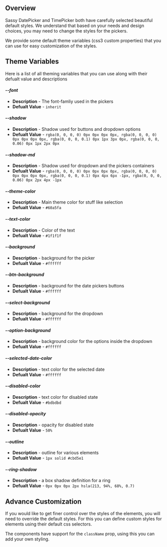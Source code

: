 ## Overview

Sassy DatePicker and TimePicker both have carefully selected beautiful default styles. We understand that based on your needs and design choices, you may need to change the styles for the pickers.

We provide some default theme variables (css3 custom properties) that you can use for easy customization of the styles.

## Theme Variables

Here is a list of all theming variables that you can use along with their defualt value and descriptions

#### _--font_

- **Description** - The font-famliy used in the pickers
- **Defualt Value** - `inherit`

#### _--shadow_

- **Description** - Shadow used for buttons and dropdown options
- **Defualt Value** - `rgba(0, 0, 0, 0) 0px 0px 0px 0px, rgba(0, 0, 0, 0) 0px 0px 0px 0px, rgba(0, 0, 0, 0.1) 0px 1px 3px 0px, rgba(0, 0, 0, 0.06) 0px 1px 2px 0px`

#### _--shadow-md_

- **Description** - Shadow used for dropdown and the pickers containers
- **Defualt Value** - `rgba(0, 0, 0, 0) 0px 0px 0px 0px, rgba(0, 0, 0, 0) 0px 0px 0px 0px, rgba(0, 0, 0, 0.1) 0px 4px 6px -1px, rgba(0, 0, 0, 0.06) 0px 2px 4px -1px`

#### _--theme-color_

- **Description** - Main theme color for stuff like selection
- **Defualt Value** - `#60a5fa`

#### _--text-color_

- **Description** - Color of the text
- **Defualt Value** - `#1f1f1f`

#### _--background_

- **Description** - background for the picker
- **Defualt Value** - `#ffffff`

#### _--btn-background_

- **Description** - background for the date pickers buttons
- **Defualt Value** - `#ffffff`

#### _--select-background_

- **Description** - background for the dropdown
- **Defualt Value** - `#ffffff`

#### _--option-background_

- **Description** - background color for the options inside the dropdown
- **Defualt Value** - `#ffffff`

#### _--selected-date-color_

- **Description** - text color for the selected date
- **Defualt Value** - `#ffffff`

#### _--disabled-color_

- **Description** - text color for disabled state
- **Defualt Value** - `#bdbdbd`

#### _--disabled-opacity_

- **Description** - opacity for disabled state
- **Defualt Value** - `50%`

#### _--outline_

- **Description** - outline for various elements
- **Defualt Value** - `1px solid #cbd5e1`

#### _--ring-shadow_

- **Description** - a box shadow definition for a ring
- **Defualt Value** - `0px 0px 0px 2px hsla(213, 94%, 68%, 0.7)`

## Advance Customization

If you would like to get finer control over the styles of the elements, you will need to override the default styles. For this you can define custom styles for elements using their default css selectors.

The components have support for the `className` prop, using this you can add your own styling.
